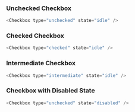 
### Unchecked Checkbox
```js filename="Unchecked Checkbox" {3} copy
<Checkbox type="unchecked" state="idle" />
```
<Checkbox type="unchecked" state="idle" />

### Checked Checkbox
```js filename="Checked Checkbox" {3} copy
<Checkbox type="checked" state="idle" />
```
<Checkbox type="checked" state="idle" />

### Intermediate Checkbox
```js filename="Intermediate Checkbox" {3} copy
<Checkbox type="intermediate" state="idle" />
```
<Checkbox type="intermediate" state="idle" />

### Checkbox with Disabled State
```js filename="Checkbox with Disabled State" {3} copy
<Checkbox type="unchecked" state="disabled" />
```
<Checkbox type="unchecked" state="disabled" />